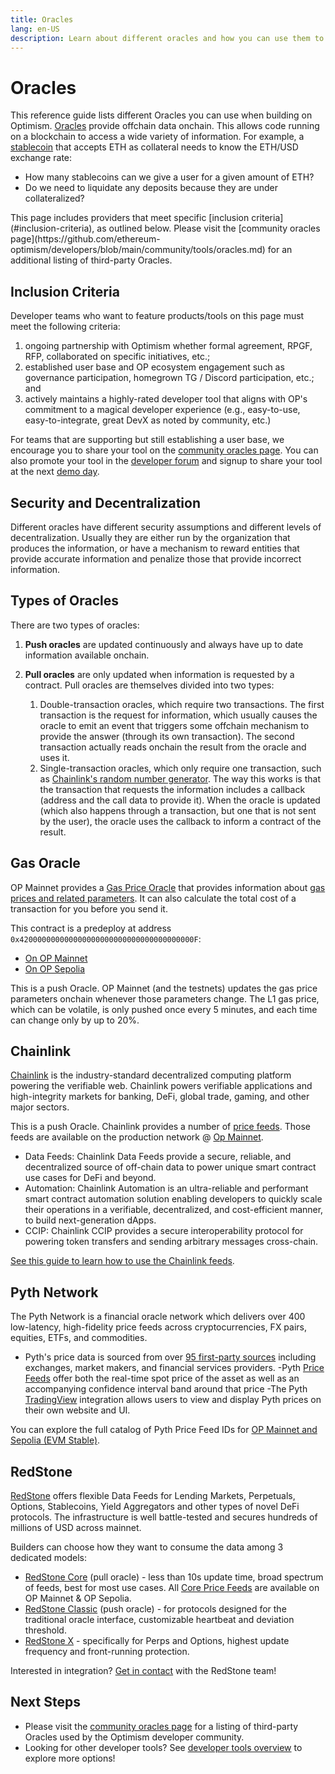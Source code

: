 ```yaml
---
title: Oracles
lang: en-US
description: Learn about different oracles and how you can use them to access offchain data onchain.
---
```



# Oracles

This reference guide lists different Oracles you can use when building on Optimism. [Oracles](https://ethereum.org/en/developers/docs/oracles/) provide offchain data onchain. This allows code running on a blockchain to access a wide variety of information.
For example, a [stablecoin](https://ethereum.org/en/stablecoins/) that accepts ETH as collateral needs to know the ETH/USD exchange rate:

*   How many stablecoins can we give a user for a given amount of ETH?
*   Do we need to liquidate any deposits because they are under collateralized?

<Callout type="general">
  This page includes providers that meet specific [inclusion criteria](#inclusion-criteria), as outlined below. Please visit the [community oracles page](https://github.com/ethereum-optimism/developers/blob/main/community/tools/oracles.md) for an additional listing of third-party Oracles.
</Callout>

## Inclusion Criteria

Developer teams who want to feature products/tools on this page must meet the following criteria:

1.  ongoing partnership with Optimism whether formal agreement, RPGF, RFP, collaborated on specific initiatives, etc.;
2.  established user base and OP ecosystem engagement such as governance participation, homegrown TG / Discord participation, etc.; and
3.  actively maintains a highly-rated developer tool that aligns with OP's commitment to a magical developer experience (e.g., easy-to-use, easy-to-integrate, great DevX as noted by community, etc.)

For teams that are supporting but still establishing a user base, we encourage you to share your tool on the [community oracles page](https://github.com/ethereum-optimism/developers/blob/main/community/tools/oracles.md).
You can also promote your tool in the [developer forum](https://github.com/ethereum-optimism/developers/discussions/categories/show-and-tell) and signup to share your tool at the next [demo day](https://community.optimism.io/docs/contribute/demo-day/).

## Security and Decentralization

Different oracles have different security assumptions and different levels of decentralization.
Usually they are either run by the organization that produces the information, or have a mechanism to reward entities that provide accurate information and penalize those that provide incorrect information.

## Types of Oracles

There are two types of oracles:

1.  **Push oracles** are updated continuously and always have up to date information available onchain.

2.  **Pull oracles** are only updated when information is requested by a contract.
    Pull oracles are themselves divided into two types:
    1.  Double-transaction oracles, which require two transactions.
        The first transaction is the request for information, which usually causes the oracle to emit an event that triggers some offchain mechanism to provide the answer (through its own transaction).
        The second transaction actually reads onchain the result from the oracle and uses it.
    2.  Single-transaction oracles, which only require one transaction, such as [Chainlink's random number generator](https://docs.chain.link/docs/get-a-random-number/#request-random-values).
        The way this works is that the transaction that requests the information includes a callback (address and the call data to provide it).
        When the oracle is updated (which also happens through a transaction, but one that is not sent by the user), the oracle uses the callback to inform a contract of the result.

## Gas Oracle

OP Mainnet provides a [Gas Price Oracle](https://github.com/ethereum-optimism/optimism/blob/233ede59d16cb01bdd8e7ff662a153a4c3178bdd/packages/contracts/contracts/L2/predeploys/OVM_GasPriceOracle.sol) that provides information about [gas prices and related parameters](/stack/transactions/fees).
It can also calculate the total cost of a transaction for you before you send it.

This contract is a predeploy at address `0x420000000000000000000000000000000000000F`:

*   [On OP Mainnet](https://explorer.optimism.io/address/0x420000000000000000000000000000000000000F#readContract)
*   [On OP Sepolia](https://sepolia-optimistic.etherscan.io/address/0x420000000000000000000000000000000000000F)

This is a push Oracle.
OP Mainnet (and the testnets) updates the gas price parameters onchain whenever those parameters change.
The L1 gas price, which can be volatile, is only pushed once every 5 minutes, and each time can change only by up to 20%.

## Chainlink

[Chainlink](https://chain.link/) is the industry-standard decentralized computing platform powering the verifiable web. 
Chainlink powers verifiable applications and high-integrity markets for banking, DeFi, global trade, gaming, and other major sectors.

This is a push Oracle. Chainlink provides a number of [price feeds](https://docs.chain.link/docs/optimism-price-feeds/).
Those feeds are available on the production network @ [Op Mainnet](https://docs.chain.link/data-feeds/price-feeds/addresses?network=optimism&page=1#optimism-mainnet).

*   Data Feeds: Chainlink Data Feeds provide a secure, reliable, and decentralized source of off-chain data to power unique smart contract use cases for DeFi and beyond.
*   Automation: Chainlink Automation is an ultra-reliable and performant smart contract automation solution enabling developers to quickly scale their operations in a verifiable, decentralized, and cost-efficient manner, to build next-generation dApps.
*   CCIP: Chainlink CCIP provides a secure interoperability protocol for powering token transfers and sending arbitrary messages cross-chain.

[See this guide to learn how to use the Chainlink feeds](https://docs.chain.link/docs/get-the-latest-price/).

## Pyth Network

The Pyth Network is a financial oracle network which delivers over 400 low-latency, high-fidelity price feeds across cryptocurrencies, FX pairs, equities, ETFs, and commodities.

*   Pyth's price data is sourced from over [95 first-party sources](https://pyth.network/publishers) including exchanges, market makers, and financial services providers.
    -Pyth [Price Feeds](https://pyth.network/price-feeds) offer both the real-time spot price of the asset as well as an accompanying confidence interval band around that price
    -The Pyth [TradingView](https://docs.pyth.network/guides/how-to-create-tradingview-charts) integration allows users to view and display Pyth prices on their own website and UI.

You can explore the full catalog of Pyth Price Feed IDs for [OP Mainnet and Sepolia (EVM Stable)](https://pyth.network/developers/price-feed-ids#pyth-evm-stable).

## RedStone

[RedStone](https://redstone.finance/) offers flexible Data Feeds for Lending Markets, Perpetuals, Options, Stablecoins, Yield Aggregators and other types of novel DeFi protocols. The infrastructure is well battle-tested and secures hundreds of millions of USD across mainnet.

Builders can choose how they want to consume the data among 3 dedicated models:

*   [RedStone Core](https://docs.redstone.finance/docs/smart-contract-devs/get-started/redstone-core) (pull oracle) - less than 10s update time, broad spectrum of feeds, best for most use cases. All [Core Price Feeds](https://app.redstone.finance/#/app/tokens) are available on OP Mainnet & OP Sepolia.
*   [RedStone Classic](https://docs.redstone.finance/docs/smart-contract-devs/get-started/redstone-classic) (push oracle) - for protocols designed for the traditional oracle interface, customizable heartbeat and deviation threshold.
*   [RedStone X](https://docs.redstone.finance/docs/smart-contract-devs/get-started/redstone-x) - specifically for Perps and Options, highest update frequency and front-running protection.

Interested in integration? [Get in contact](https://discord.com/invite/PVxBZKFr46) with the RedStone team!

## Next Steps

*   Please visit the [community oracles page](https://github.com/ethereum-optimism/developers/blob/main/community/tools/oracles.md) for a listing of third-party Oracles used by the Optimism developer community.
*   Looking for other developer tools? See [developer tools overview](overview) to explore more options!
